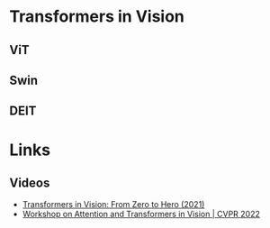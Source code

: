 
# Transformers in Vision


## ViT


## Swin


## DEIT



# Links

## Videos
- [Transformers in Vision: From Zero to Hero (2021)](https://www.youtube.com/watch?v=J-utjBdLCTo)
- [Workshop on Attention and Transformers in Vision | CVPR 2022](https://www.youtube.com/playlist?list=PLki3HkfgNEsKa0vP-mZCfWccEFyrT93y_)
